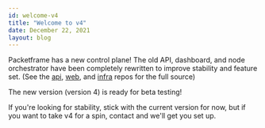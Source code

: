 ```yaml
---
id: welcome-v4
title: "Welcome to v4"
date: December 22, 2021
layout: blog
---
```


Packetframe has a new control plane! The old API, dashboard, and node orchestrator have been completely rewritten to improve stability and feature set. (See the [api](https://github.com/packetframe/api), [web](https://github.com/packetframe/web), and [infra](https://github.com/packetframe/infra) repos for the full source)

The new version (version 4) is ready for beta testing!

<script>
</script>
If you're looking for stability, stick with the current version for now, but if you want to take v4 for a spin, contact <Email/> and we'll get you set up.
